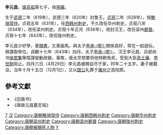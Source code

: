 '''李元昌'''{{BD|619年||643年|4月29日|catIdx=L}}，[[唐高祖|唐高祖]]第七子，母[[孫嬪|孫嬪]]。

生于[[武德|武德]]二年（619年），武德三年（620年）封鲁王。[[貞觀_(唐朝)|贞观]]二年（628年），授[[散骑常侍|散骑常侍]]。贞观五年（631年），任[[西韩州|西韩州]][[刺史|刺史]]，不久改任华州刺史。贞观八年（634年），改任梁州刺史。贞观十年正月（636年），改封汉王，改任梁州[[都督|都督]]。贞观十七年（643年），改任陇州刺史。

李元昌少好學，善[[隸書|隸書]]，又善画馬。與太子[[李承乾|李承-{乾}-]]關係良好，常在一起遊玩，俱謀取帝位。貞觀十七年（643年）四月，太子[[李承乾|李承-{乾}-]]、汉王李元昌、兵部尚书[[侯君集|侯君集]]等陰謀發動政變，事敗，唐太宗想要将他特敕免死，受到大臣[[高士廉|高士廉]]、[[李世勣|李世勣]]阻止。四月六日（4月29日）李元昌被赐自尽于家，时年二十五岁。妻子被籍没。当年十月十五日（12月1日），又以[[国公|国公]]礼葬于[[雍州_(后赵)|雍州]]之高阳原。
{{Quotation|
唐故元昌墓志铭
<br>　　元昌，字口口，皇帝异母之弟也。若乃震基峻极，灵源长远，悬诸日月，可得言焉。公流派天演，霄形紫极，姿容端丽，体貌淹华，渔猎典坟，颇好音乐。至于啼猨落雁之巧，命中如入神；垂露象形之工，转注穷众妙。以武德三年封鲁王，启祚龟蒙，开基曲阜。朱轮纷憾，出上路而光生；绿授担-{珪}-，入象阅而辉瑛。贞观二年授散骑常侍，五年除西韩州刺史，俄迁华州刺史；八年除梁州刺史。十年正月改封汉王、梁州都督；十七年陇州刺史，余封如故。历职内外，善政蔑闻，祸绒流声，朝经以麟。皇上爱深同气，情敦在原，选择明贤，用为师傅。仍自室忘设酸，门尽荆抑。内溺胜滕诡之言，外拒邹枝枚之谏。是以牛夭告浸，鼠舞表祥。有益狂心，曾无俊志。萦彰玉鹤，祸发金龟。主上犹屈法从恩，未付甸人之职。迫于众请，方就至公之议。贞观十七年四月六日赐死于私第，春秋廿有五。诏以国公礼葬焉。粤以其年岁次癸卯十月丁未朔十五日辛酉窆于雍州之高阳原。史臣述行，乃为铭曰：
<br>分枝弱木，流润琼田。辫名廿岁，藻绚韶年。笃翔青简，凤舞红胶。日乌随箭，云雁惊纹。
<br>书祚龟蒙，锡-{珪}-肤壤。平台是习，短衣彼仰。管蔡齐声，燕吴接响。牛天示罚，身缨疏网。
<br>皇德被洽，有弃垂恩。荣加宽岁，惠渐幽魂。郭墟霜净，阂墓云昏。一扃泉户，万古何传。
}}
==參考文獻==
* 《旧唐书》
* 《唐故元昌墓志铭》

[[Category:唐高祖皇子|7]]
[[Category:唐朝宗室国王|汉]]
[[Category:唐朝散骑常侍|Category:唐朝散骑常侍]]
[[Category:唐朝西韩州刺史|Category:唐朝西韩州刺史]]
[[Category:唐朝华州刺史|Category:唐朝华州刺史]]
[[Category:唐朝梁州刺史|Category:唐朝梁州刺史]]
[[Category:唐朝梁州都督|Category:唐朝梁州都督]]
[[Category:唐朝陇州刺史|Category:唐朝陇州刺史]]
[[Category:唐朝被賜死人物|Category:唐朝被賜死人物]]
[[Category:李姓|Y]]